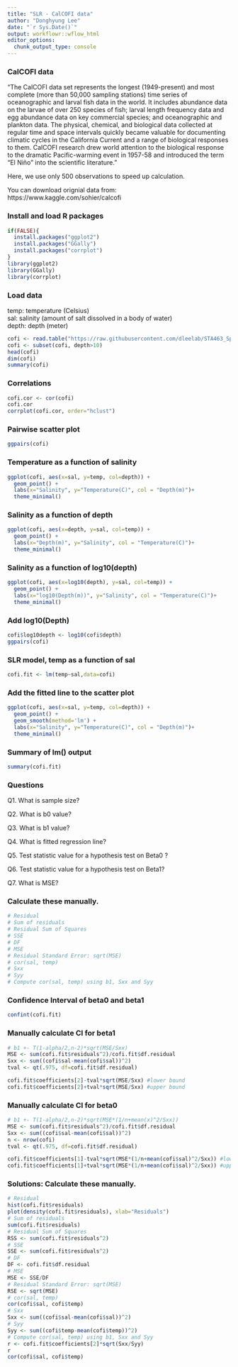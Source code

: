 ```yaml
---
title: "SLR - CalCOFI data"
author: "Donghyung Lee"
date: "`r Sys.Date()`"
output: workflowr::wflow_html
editor_options:
  chunk_output_type: console
---
```


### CalCOFI data
"The CalCOFI data set represents the longest (1949-present) and most complete (more than 50,000 sampling stations) time series of oceanographic and larval fish data in the world. It includes abundance data on the larvae of over 250 species of fish; larval length frequency data and egg abundance data on key commercial species; and oceanographic and plankton data. The physical, chemical, and biological data collected at regular time and space intervals quickly became valuable for documenting climatic cycles in the California Current and a range of biological responses to them. CalCOFI research drew world attention to the biological response to the dramatic Pacific-warming event in 1957-58 and introduced the term “El Niño” into the scientific literature." <br />

Here, we use only 500 observations to speed up calculation.

You can download orignial data from: https://www.kaggle.com/sohier/calcofi 

### Install and load R packages
```r
if(FALSE){
  install.packages("ggplot2")
  install.packages("GGally")
  install.packages("corrplot")
}
library(ggplot2)
library(GGally)
library(corrplot)
```

### Load data
temp: temperature (Celsius) <br />
sal: salinity (amount of salt dissolved in a body of water) <br />
depth: depth (meter)
```r
cofi <- read.table("https://raw.githubusercontent.com/dleelab/STA463_Spring_2020/master/data/calcofi_500.csv", header=TRUE, sep = ",")
cofi <- subset(cofi, depth>10)
head(cofi)
dim(cofi)
summary(cofi)
```

### Correlations
```r
cofi.cor <- cor(cofi)  
cofi.cor
corrplot(cofi.cor, order="hclust")
```

### Pairwise scatter plot 
```r
ggpairs(cofi)
```

### Temperature as a function of salinity 
```r
ggplot(cofi, aes(x=sal, y=temp, col=depth)) + 
  geom_point() +
  labs(x="Salinity", y="Temperature(C)", col = "Depth(m)")+
  theme_minimal()
```

### Salinity as a function of depth
```r
ggplot(cofi, aes(x=depth, y=sal, col=temp)) + 
  geom_point() +
  labs(x="Depth(m)", y="Salinity", col = "Temperature(C)")+
  theme_minimal()
```

### Salinity as a function of log10(depth)
```r
ggplot(cofi, aes(x=log10(depth), y=sal, col=temp)) + 
  geom_point() +
  labs(x="log10(Depth(m))", y="Salinity", col = "Temperature(C)")+
  theme_minimal()
```

### Add log10(Depth)
```r
cofi$log10depth <- log10(cofi$depth)
ggpairs(cofi)
```

### SLR model, temp as a function of sal
```r
cofi.fit <- lm(temp~sal,data=cofi)
```

### Add the fitted line to the scatter plot
```r
ggplot(cofi, aes(x=sal, y=temp, col=depth)) + 
  geom_point() +
  geom_smooth(method='lm') +
  labs(x="Salinity", y="Temperature(C)", col = "Depth(m)")+
  theme_minimal()
```

### Summary of lm() output
```r
summary(cofi.fit)
```

### Questions

Q1. What is sample size?

Q2. What is b0 value?

Q3. What is b1 value?

Q4. What is fitted regression line?

Q5. Test statistic value for a hypothesis test on Beta0 ?

Q6. Test statistic value for a hypothesis test on Beta1?

Q7. What is MSE?

### Calculate these manually.
```r
# Residual
# Sum of residuals
# Residual Sum of Squares
# SSE
# DF
# MSE
# Residual Standard Error: sqrt(MSE)
# cor(sal, temp)
# Sxx
# Syy 
# Compute cor(sal, temp) using b1, Sxx and Syy
```

### Confidence Interval of beta0 and beta1
```r
confint(cofi.fit)
```

### Manually calculate CI for beta1
```r
# b1 +- T(1-alpha/2,n-2)*sqrt(MSE/Sxx)
MSE <- sum(cofi.fit$residuals^2)/cofi.fit$df.residual
Sxx <- sum((cofi$sal-mean(cofi$sal))^2)
tval <- qt(.975, df=cofi.fit$df.residual)

cofi.fit$coefficients[2]-tval*sqrt(MSE/Sxx) #lower bound
cofi.fit$coefficients[2]+tval*sqrt(MSE/Sxx) #upper bound
```

### Manually calculate CI for beta0
```r
# b1 +- T(1-alpha/2,n-2)*sqrt(MSE*(1/n+mean(x)^2/Sxx))
MSE <- sum(cofi.fit$residuals^2)/cofi.fit$df.residual
Sxx <- sum((cofi$sal-mean(cofi$sal))^2)
n <- nrow(cofi)
tval <- qt(.975, df=cofi.fit$df.residual)

cofi.fit$coefficients[1]-tval*sqrt(MSE*(1/n+mean(cofi$sal)^2/Sxx)) #lower bound
cofi.fit$coefficients[1]+tval*sqrt(MSE*(1/n+mean(cofi$sal)^2/Sxx)) #upper bound
```


### Solutions: Calculate these manually.
```r
# Residual
hist(cofi.fit$residuals)
plot(density(cofi.fit$residuals), xlab="Residuals")
# Sum of residuals
sum(cofi.fit$residuals)
# Residual Sum of Squares
RSS <- sum(cofi.fit$residuals^2)
# SSE
SSE <- sum(cofi.fit$residuals^2)
# DF
DF <- cofi.fit$df.residual
# MSE
MSE <- SSE/DF
# Residual Standard Error: sqrt(MSE)
RSE <- sqrt(MSE)
# cor(sal, temp)
cor(cofi$sal, cofi$temp)
# Sxx
Sxx <- sum((cofi$sal-mean(cofi$sal))^2)
# Syy 
Syy <- sum((cofi$temp-mean(cofi$temp))^2)
# Compute cor(sal, temp) using b1, Sxx and Syy
r <- cofi.fit$coefficients[2]*sqrt(Sxx/Syy)
r
cor(cofi$sal, cofi$temp)
```
